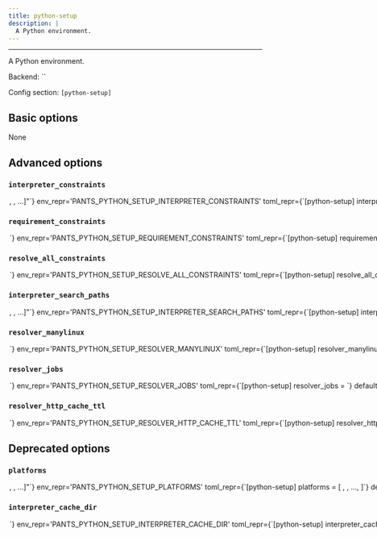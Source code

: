 ```yaml
---
title: python-setup
description: |
  A Python environment.
---
```



---

A Python environment.

Backend: <span className="color--primary">``</span>

Config section: <span className="color--primary">`[python-setup]`</span>

<span className={styles.options}>

## Basic options

None

## Advanced options

### `interpreter_constraints`

<Option
  cli_repr={`--python-setup-interpreter-constraints="[<requirement>, <requirement>, ...]"`}
  env_repr='PANTS_PYTHON_SETUP_INTERPRETER_CONSTRAINTS'
  toml_repr={`[python-setup]
interpreter_constraints = [
    <requirement>,
    <requirement>,
    ...,
]`}
  default_repr={`[\n  "CPython>=3.6"\n]`}
>

Constrain the selected Python interpreter. Specify with requirement syntax, e.g. &#x27;CPython&#x3E;=2.7,&#x3C;3&#x27; (A CPython interpreter with version &#x3E;=2.7 AND version &#x3C;3)or &#x27;PyPy&#x27; (A pypy interpreter of any version). Multiple constraint strings will be ORed together. These constraints are used as the default value for the `compatibility` field of Python targets.

</Option>

### `requirement_constraints`

<Option
  cli_repr={`--python-setup-requirement-constraints=<file_option>`}
  env_repr='PANTS_PYTHON_SETUP_REQUIREMENT_CONSTRAINTS'
  toml_repr={`[python-setup]
requirement_constraints = <file_option>`}
  default_repr={`None`}
>

When resolving third-party requirements, use this constraints file to determine which versions to use. See https://pip.pypa.io/en/stable/user_guide/#constraints-files for more information on the format of constraint files and how constraints are applied in Pex and pip.

</Option>

### `resolve_all_constraints`

<Option
  cli_repr={`--python-setup-resolve-all-constraints=<ResolveAllConstraintsOption>`}
  env_repr='PANTS_PYTHON_SETUP_RESOLVE_ALL_CONSTRAINTS'
  toml_repr={`[python-setup]
resolve_all_constraints = <ResolveAllConstraintsOption>`}
  one_of='never, nondeployables, always'
  default_repr={`nondeployables`}
>

If set, and the requirements of the code being operated on are a subset of the constraints file, then the entire constraints file will be used instead of the subset. If unset, or any requirement of the code being operated on is not in the constraints file, each subset will be independently resolved as needed, which is more correct - work is only invalidated if a requirement it actually depends on changes - but also a lot slower, due to the extra resolving.

- `never` will always use proper subsets, regardless of the goal being run.
- `nondeployables` will use proper subsets for `./pants package`, but otherwise attempt to use a single resolve.
- `always` will always attempt to use a single resolve.

Requires [python-setup].requirement_constraints to be set.

</Option>

### `interpreter_search_paths`

<Option
  cli_repr={`--python-setup-interpreter-search-paths="[<binary-paths>, <binary-paths>, ...]"`}
  env_repr='PANTS_PYTHON_SETUP_INTERPRETER_SEARCH_PATHS'
  toml_repr={`[python-setup]
interpreter_search_paths = [
    <binary-paths>,
    <binary-paths>,
    ...,
]`}
  default_repr={`[\n  "<PYENV>",\n  "<PATH>"\n]`}
>

A list of paths to search for Python interpreters that match your project&#x27;s interpreter constraints. You can specify absolute paths to interpreter binaries and/or to directories containing interpreter binaries. The order of entries does not matter. The following special strings are supported:

- &#x22;&#x3C;PATH&#x3E;&#x22;, the contents of the PATH env var
- &#x22;&#x3C;PYENV&#x3E;&#x22;, all Python versions under $(pyenv root)/versions
- &#x22;&#x3C;PYENV_LOCAL&#x3E;&#x22;, the Pyenv interpreter with the version in BUILD_ROOT/.python-version
- &#x22;&#x3C;PEXRC&#x3E;&#x22;, paths in the PEX_PYTHON_PATH variable in /etc/pexrc or ~/.pexrc

</Option>

### `resolver_manylinux`

<Option
  cli_repr={`--python-setup-resolver-manylinux=<str>`}
  env_repr='PANTS_PYTHON_SETUP_RESOLVER_MANYLINUX'
  toml_repr={`[python-setup]
resolver_manylinux = <str>`}
  default_repr={`manylinux2014`}
>

Whether to allow resolution of manylinux wheels when resolving requirements for foreign linux platforms. The value should be a manylinux platform upper bound, e.g.: &#x27;manylinux2010&#x27;, or else the string &#x27;no&#x27; to disallow.

</Option>

### `resolver_jobs`

<Option
  cli_repr={`--python-setup-resolver-jobs=<int>`}
  env_repr='PANTS_PYTHON_SETUP_RESOLVER_JOBS'
  toml_repr={`[python-setup]
resolver_jobs = <int>`}
  default_repr={`32`}
>

The maximum number of concurrent jobs to build wheels with. Because Pants can run multiple subprocesses in parallel, the maximum total parallelism will be `--process-execution-{local,remote}-parallelism x --python-setup-resolver-jobs`. Setting this option higher may result in better parallelism, but, if set too high, may result in starvation and Out of Memory errors.

</Option>

### `resolver_http_cache_ttl`

<Option
  cli_repr={`--python-setup-resolver-http-cache-ttl=<int>`}
  env_repr='PANTS_PYTHON_SETUP_RESOLVER_HTTP_CACHE_TTL'
  toml_repr={`[python-setup]
resolver_http_cache_ttl = <int>`}
  default_repr={`3600`}
>

The maximum time (in seconds) for items in the HTTP cache. When the cache expires,the PEX resolver will make network requests to see if new versions of your requirements are available.

</Option>

## Deprecated options

### `platforms`

<Option
  cli_repr={`--python-setup-platforms="[<platform>, <platform>, ...]"`}
  env_repr='PANTS_PYTHON_SETUP_PLATFORMS'
  toml_repr={`[python-setup]
platforms = [
    <platform>,
    <platform>,
    ...,
]`}
  default_repr={`[\n  "current"\n]`}
  removal_version='2.1.0.dev0'
  removal_hint={'The option `--python-setup-platforms` does not do anything anymore. Instead, explicitly set the `platforms` field on each `pex_binary` target.'}
>

A list of platforms to be supported by this Python environment. Each platformis a string, as returned by pkg_resources.get_supported_platform().

</Option>

### `interpreter_cache_dir`

<Option
  cli_repr={`--python-setup-interpreter-cache-dir=<dir>`}
  env_repr='PANTS_PYTHON_SETUP_INTERPRETER_CACHE_DIR'
  toml_repr={`[python-setup]
interpreter_cache_dir = <dir>`}
  default_repr={`None`}
  removal_version='2.1.0.dev0'
  removal_hint={'The option `--python-setup-interpreter-cache-dir` does not do anything anymore.Instead, use the global option `--named-caches-dir`.'}
>

The parent directory for the interpreter cache. If unspecified, a standard path under the workdir is used.

</Option>

### `resolver_cache_dir`

<Option
  cli_repr={`--python-setup-resolver-cache-dir=<dir>`}
  env_repr='PANTS_PYTHON_SETUP_RESOLVER_CACHE_DIR'
  toml_repr={`[python-setup]
resolver_cache_dir = <dir>`}
  default_repr={`None`}
  removal_version='2.1.0.dev0'
  removal_hint={'The option `--python-setup-resolver-cache-dir` does not do anything anymore. Instead, use the global option `--named-caches-dir`.'}
>

The parent directory for the requirement resolver cache. If unspecified, a standard path under the workdir is used.

</Option>

### `resolver_allow_prereleases`

<Option
  cli_repr={`--[no-]python-setup-resolver-allow-prereleases`}
  env_repr='PANTS_PYTHON_SETUP_RESOLVER_ALLOW_PRERELEASES'
  toml_repr={`[python-setup]
resolver_allow_prereleases = <bool>`}
  default_repr={`None`}
  removal_version='2.1.0.dev0'
  removal_hint={'The option `--python-setup-resolver-allow-prereleases` does not no anything. To use a pre-release, explicitly use that pre-release version in your requirement string, e.g. `my_dist==99.0.dev0`.'}
>

Whether to include pre-releases when resolving requirements.

</Option>

## Related subsystems

None

</span>
